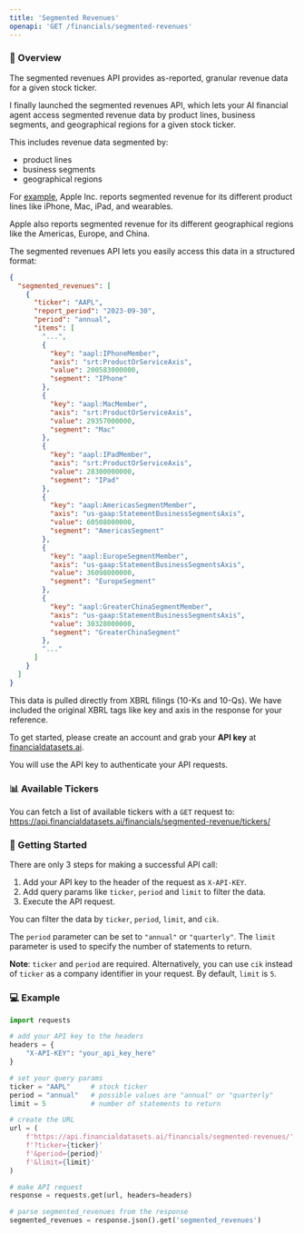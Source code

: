 ```yaml
---
title: 'Segmented Revenues'
openapi: 'GET /financials/segmented-revenues'
---
```


### 👋  Overview
The segmented revenues API provides as-reported, granular revenue data for a given stock ticker.

I finally launched the segmented revenues API, which lets your AI financial agent access segmented revenue data by product lines, business segments, and geographical regions for a given stock ticker.

This includes revenue data segmented by:
- product lines
- business segments
- geographical regions

For [example](https://api.financialdatasets.ai/financials/segmented-revenues/?ticker=AAPL&limit=1&period=annual), Apple Inc. reports segmented revenue for its different product lines like iPhone, Mac, iPad, and wearables.

Apple also reports segmented revenue for its different geographical regions like the Americas, Europe, and China.

The segmented revenues API lets you easily access this data in a structured format:
```json
{
  "segmented_revenues": [
    {
      "ticker": "AAPL",
      "report_period": "2023-09-30",
      "period": "annual",
      "items": [
        "...",
        {
          "key": "aapl:IPhoneMember",
          "axis": "srt:ProductOrServiceAxis",
          "value": 200583000000,
          "segment": "IPhone"
        },
        {
          "key": "aapl:MacMember",
          "axis": "srt:ProductOrServiceAxis",
          "value": 29357000000,
          "segment": "Mac"
        },
        {
          "key": "aapl:IPadMember",
          "axis": "srt:ProductOrServiceAxis",
          "value": 28300000000,
          "segment": "IPad"
        },
        {
          "key": "aapl:AmericasSegmentMember",
          "axis": "us-gaap:StatementBusinessSegmentsAxis",
          "value": 60508000000,
          "segment": "AmericasSegment"
        },
        {
          "key": "aapl:EuropeSegmentMember",
          "axis": "us-gaap:StatementBusinessSegmentsAxis",
          "value": 36098000000,
          "segment": "EuropeSegment"
        },
        {
          "key": "aapl:GreaterChinaSegmentMember",
          "axis": "us-gaap:StatementBusinessSegmentsAxis",
          "value": 30328000000,
          "segment": "GreaterChinaSegment"
        },
        "..."
      ]
    }
  ]
}
```

This data is pulled directly from XBRL filings (10-Ks and 10-Qs).  We have included the original XBRL tags like key and axis in the response for your reference.

To get started, please create an account and grab your <b>API key</b> at [financialdatasets.ai](https://financialdatasets.ai).

You will use the API key to authenticate your API requests.

### 📊 Available Tickers
You can fetch a list of available tickers with a `GET` request to:
https://api.financialdatasets.ai/financials/segmented-revenue/tickers/

###  🚀  Getting Started
There are only 3 steps for making a successful API call:
1. Add your API key to the header of the request as `X-API-KEY`.
2. Add query params like `ticker`, `period` and `limit` to filter the data.
3. Execute the API request.

You can filter the data by `ticker`, `period`, `limit`, and `cik`.

The `period` parameter can be set to `"annual"` or `"quarterly"`. The `limit` parameter is used to specify the number of statements to return.

**Note**: `ticker` and `period` are required. Alternatively, you can use `cik` instead of `ticker` as a company identifier in your request.  By default, `limit` is `5`.

### 💻  Example
```python Segmented Revenues
import requests

# add your API key to the headers
headers = {
    "X-API-KEY": "your_api_key_here"
}

# set your query params
ticker = "AAPL"     # stock ticker
period = "annual"   # possible values are "annual" or "quarterly"
limit = 5           # number of statements to return

# create the URL
url = (
    f'https://api.financialdatasets.ai/financials/segmented-revenues/'
    f'?ticker={ticker}'
    f'&period={period}'
    f'&limit={limit}'
)

# make API request
response = requests.get(url, headers=headers)

# parse segmented_revenues from the response
segmented_revenues = response.json().get('segmented_revenues')
```
